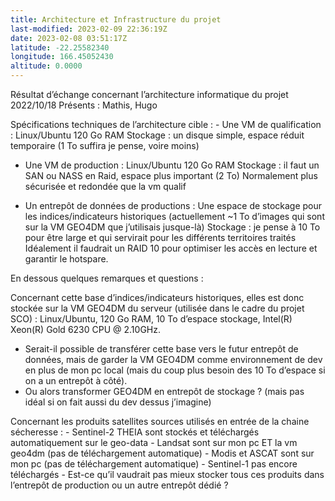 ```yaml
---
title: Architecture et Infrastructure du projet
last-modified: 2023-02-09 22:36:19Z
date: 2023-02-08 03:51:17Z
latitude: -22.25582340
longitude: 166.45052430
altitude: 0.0000
---
```


Résultat d'échange concernant l'architecture informatique du projet
2022/10/18 
Présents : Mathis, Hugo

Spécifications techniques de l'architecture cible :
- Une VM de qualification :
	Linux/Ubuntu
	120 Go RAM
	Stockage : un disque simple, espace réduit temporaire (1 To suffira je pense, voire moins)

- Une VM de production :
	Linux/Ubuntu
	120 Go RAM
	Stockage : il faut un SAN ou NASS en Raid, espace plus important (2 To)
	Normalement plus sécurisée et redondée que la vm qualif

- Un entrepôt de données de productions :
	Une espace de stockage pour les indices/indicateurs historiques (actuellement ~1 To d’images qui sont sur la VM GEO4DM que j’utilisais jusque-là)
	Stockage : je pense à 10 To pour être large et qui servirait pour les différents territoires traités
	Idéalement il faudrait un RAID 10 pour optimiser les accès en lecture et garantir le hotspare.

 

En dessous quelques remarques et questions :

Concernant cette base d’indices/indicateurs historiques, elles est donc stockée sur la VM GEO4DM du serveur (utilisée dans le cadre du projet SCO) : Linux/Ubuntu, 120 Go RAM, 10 To d’espace stockage, Intel(R) Xeon(R) Gold 6230 CPU @ 2.10GHz.

- Serait-il possible de transférer cette base vers le futur entrepôt de données, mais de garder la VM GEO4DM comme environnement de dev en plus de mon pc local (mais du coup plus besoin des 10 To d’espace si on a un entrepôt à côté).
- Ou alors transformer GEO4DM en entrepôt de stockage ? (mais pas idéal si on fait aussi du dev dessus j’imagine)

 

Concernant les produits satellites sources utilisés en entrée de la chaine sécheresse :
- Sentinel-2 THEIA sont stockés et téléchargés automatiquement sur le geo-data
- Landsat sont sur mon pc ET la vm geo4dm (pas de téléchargement automatique)
- Modis et ASCAT sont sur mon pc (pas de téléchargement automatique)
- Sentinel-1 pas encore téléchargés
- Est-ce qu’il vaudrait pas mieux stocker tous ces produits dans l’entrepôt de production ou un autre entrepôt dédié ?

